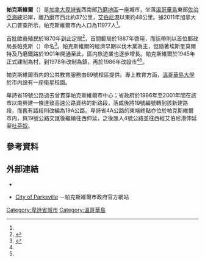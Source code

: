 {{noteTA
|G1=地名
|1=zh-hans:帕克斯维尔;zh-hk:柏士圍;zh-mo:柏士圍;zh-tw:帕克斯維爾;
|2=zh-hans:帕克斯;zh-hk:柏士;zh-mo:柏士;zh-tw:帕克斯;
|3=zh-hans:纳奈莫;zh-hk:乃磨;zh-mo:乃磨;zh-tw:納奈莫;
}}
{{Infobox settlement
|name                   = 帕克斯維爾
|native_name            = {{lang|en|Parksville}}
|official_name          = 
|settlement_type        = 市
|nickname               = 
|motto                  = {{lang-la|Terra Benevola}}<br>（友善之地）
|image_skyline          = 
|imagesize              = 
|image_caption          = 
|image_flag             = 
|image_seal             = 
|image_map              = 
|mapsize                = 
|map_caption            = 
|pushpin_map = Canada British Columbia<!-- the name of a location map as per http://en.wikipedia.org/wiki/Template:Location_map -->
|pushpin_label_position =<!-- the position of the pushpin label: left, right, top, bottom, none -->
|pushpin_map_caption    = 帕克斯維爾在卑詩省內的位置
|pushpin_mapsize =
|coordinates_region     = CA-BC
|subdivision_type       = 國家
|subdivision_type1      = [[加拿大行政區劃|省]]
|subdivision_type2      = [[不列顛哥倫比亞省行政區劃|區域]]
|subdivision_name       = {{CAN}}
|subdivision_name1      = [[卑詩省|卑詩省]]
|subdivision_name2      = [[乃磨地區|乃磨地區]]
|leader_title           = 市長
|leader_name            = 克里斯·伯格<br>（{{lang|en|Chris Burger}}）
|established_title      = 建制
|established_date       = 1945年6月19日（設村）<br>1978年3月30日（改設鎮）<br>1986年5月1日（改設市）<ref name="GeoBC"/>
|area_footnotes         = <ref name="2011census">{{Cite web |url=http://www12.statcan.gc.ca/census-recensement/2011/dp-pd/prof/details/page.cfm?Lang=E&Geo1=CSD&Code1=5921018&Geo2=CD&Code2=5921&Data=Count&SearchText=parksville&SearchType=Begins&SearchPR=59&B1=All&Custom=&TABID=1 |title=Census Profile - Census Subdivision |accessdate=2014-02-24 |work=[[加拿大統計局|加拿大統計局]] |date=2014-01-08 |archive-date=2016-03-04 |archive-url=https://web.archive.org/web/20160304104806/http://www12.statcan.gc.ca/census-recensement/2011/dp-pd/prof/details/page.cfm?Lang=E&Geo1=CSD&Code1=5921018&Geo2=CD&Code2=5921&Data=Count&SearchText=parksville&SearchType=Begins&SearchPR=59&B1=All&Custom=&TABID=1 |dead-url=no }}</ref>
|area_magnitude         = 
|area_total_km2         = 
|area_land_km2          = 14.44
|area_water_km2         = 
|area_water_percent     = 
|area_urban_km2         = 
|area_metro_km2         = 
|population_as_of       = 2011年
|population_footnotes   = <ref name="2011census" />
|population_note        = 
|population_total       = 11977
|population_metro       = 
|population_urban       = 
|population_density_km2 = 829.6 
|timezone               = [[太平洋時區|太平洋時區]]（PST）
|utc_offset             = -8
|timezone_DST           = [[太平洋時區|太平洋夏令時區]]（PDT）
|utc_offset_DST         = -7
|latd= 49|latm= 19|lats= 5|latNS=N
|longd= 124|longm= 18|longs= 41|longEW=W
|elevation_m            = 
|area_code              = 250
|website                = [http://city.parksville.bc.ca/ city.parksville.bc.ca]
|footnotes              = 
}}
'''帕克斯維爾'''（{{lang-en|Parksville}}）是[[加拿大|加拿大]][[卑詩省|卑詩省]]西南部[[乃磨地區|乃磨地區]]一座城市，坐落[[溫哥華島|溫哥華島]]東部[[佐治亞海峽|佐治亞海峽]]沿岸，離[[乃磨|乃磨]]市西北約37公里，[[艾伯尼港|艾伯尼港]]以東約48公里。據2011年加拿大人口普查所示，帕克斯維爾市內人口為11977人<ref name="2011census" />。

首批歐裔殖民於1870年到此定居<ref name="hist">{{Cite web |url=http://city.parksville.bc.ca/cms.asp?wpID=191 |title=History of Parksville |accessdate=2014-02-24 |work=帕克斯維爾市政府 |archive-date=2016-03-24 |archive-url=https://web.archive.org/web/20160324120411/http://city.parksville.bc.ca/cms.asp?wpID=191 |dead-url=no }}</ref>，首間郵局於1887年啓用，而該帶則以首位郵政局長帕克斯（{{lang|en|Nelson Parks}}）命名<ref name="GeoBC">{{Cite web |url=http://apps.gov.bc.ca/pub/bcgnws/names/30438.html |title=BC Geographical Names: Parksville |accessdate=2014-02-24 |work=GeoBC |archive-date=2019-05-22 |archive-url=https://web.archive.org/web/20190522022102/http://apps.gov.bc.ca/pub/bcgnws/names/30438.html |dead-url=no }}</ref>。帕克斯維爾的經濟早期以伐木業為主，但隨著埃斯奎莫爾特及乃磨鐵路於1901年開通至此，區内旅遊業也逐步增長。帕克斯維爾於1945年正式建制為村，到1978年改制為鎮，再於1986年改設市<ref name="hist"/><ref name="GeoBC"/>。

帕克斯維爾市内的公共教育服務由69號校區提供。專上教育方面，[[溫哥華島大學|溫哥華島大學]]於市内設有一座衛星校園。

卑詩省19號公路過去曾貫穿帕克斯維爾市中心；省政府於1996年至2001年間在該市以南興建一條達致高速公路資格的新路段，落成後將19號編號轉到該新建路段，而舊有路段則改編為19A公路。卑詩省4A公路的東端終點亦位於帕克斯維爾市内，與19號公路交匯後繼續往西伸延，之後匯入4號公路並往西經艾伯尼港伸延至[[吐芬奴|吐芬奴]]。

==參考資料==
{{Reflist}}

==外部連結==
*{{Commons category-inline|Parksville, British Columbia|帕克斯維爾}}
*{{en}}[http://city.parksville.bc.ca/ City of Parksville] {{Wayback|url=http://city.parksville.bc.ca/ |date=20110501031610 }}－帕克斯維爾市政府官方網站

{{不列颠哥伦比亚省行政区划}}
{{Authority control}}
[[Category:卑詩省城市|Category:卑詩省城市]]
[[Category:溫哥華島|Category:溫哥華島]]